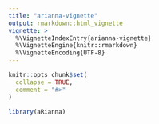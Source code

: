 ```yaml
---
title: "arianna-vignette"
output: rmarkdown::html_vignette
vignette: >
  %\VignetteIndexEntry{arianna-vignette}
  %\VignetteEngine{knitr::rmarkdown}
  %\VignetteEncoding{UTF-8}
---
```


```r
knitr::opts_chunk$set(
  collapse = TRUE,
  comment = "#>"
)
```

```r
library(aRianna)
```
